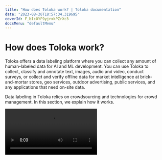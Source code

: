 ```yaml
---
title: "How does Toloka work? | Toloka documentation"
date: "2023-08-30T18:57:34.319695"
coverId: F_bIcOYF9yjrxkPZrXc3
docsMenu: "defaultMenu"
---
```



# How does Toloka work?

Toloka offers a data labeling platform where you can collect any amount of human-labeled data for AI and ML development. You can use Toloka to collect, classify and annotate text, images, audio and video, conduct surveys, or collect and verify offline data for market intelligence at brick-and-mortar stores, geo services, outdoor advertising, public services, and any applications that need on-site data.

Data labeling in Toloka relies on crowdsourcing and technologies for crowd management. In this section, we explain how it works.

<Video isFrame={true} src="https://www.youtube.com/embed/7RgoTib83EI" />

## What is crowdsourcing?

Crowdsourcing is the practice of obtaining information or services from a large dispersed group of people. These people perform micro tasks, and their collective work provides valuable input. For example, they can classify images into categories, and the resulting data can be used later to improve search relevance or recommendation systems.

<Image width="430px" withBackground imageId="1675426577278" alt="Task example" />

Usually, there are three parties involved in crowdsourcing: requesters, crowd contributors or annotators, and a platform that brings them together.

Requesters are individuals or companies that use the crowdsourcing platform to collect or label data. For example, they might post tasks to moderate comments, transcribe audio recordings, find road signs on images, or collect photos of local businesses.

Annotators (in Toloka, we call them Tolokers) are people from around the world who get paid for completing these tasks. These people are usually referred to as “the crowd”, which is where the word crowdsourcing comes from.

Toloka provides an open platform where requesters and the crowd can interact.

## Toloka workflow

The data labeling workflow in Toloka looks like this:

<img src="https://tlkfrontprod.azureedge.net/portal-production/static/uploaded/images/1675425182261/1675425182261_original_svg.svg" alt="Toloka workflow" />

1. First, you register in Toloka as a requester.

1. Then you create a project for data labeling. The project involves a specific task, like classifying images by category.

1. In the project, you explain what you want Tolokers to do. You set up the task interface (in our example, you assign categories to buttons for labeling images), and write detailed instructions.

1. For every set of data you want to label (in our example, this might be a batch of photos with traffic signs), you create a task pool. A project can have any number of pools.

1. You upload your data to a pool and launch the labeling.

1. Tolokers access their own Toloka interface, pick the tasks they want to do, and get paid for completed tasks.

1. After Tolokers complete all the tasks in a pool, you download the labeled data. You can process the data using aggregation or verification, or use it as is

No matter what type of data you intend to collect as a requester, you always need to create three main entities: a [project](#project), a [pool](#pool), and [tasks](#task).

<img src="https://tlkfrontprod.azureedge.net/portal-production/static/uploaded/images/1675425181143/1675425181143_original_svg.svg" alt="Toloka three main entities" />

## Project `{#project}`

A project in Toloka represents a specific data labeling goal. This could be to moderate comments, to classify images, to transcribe audio recordings, or something else.

All tasks in a project share the same interface and instructions for Tolokers. You can upload new sets of tasks whenever you need to.

To learn about projects and settings, see [Project](/docs/guide/project).

## Pool `{#pool}`

A pool represents a set of data to label in a project. You can use the pool settings to select Tolokers, set the price for tasks, and add various quality control rules.

Having multiple pools in the same project is useful because you can reuse the same project settings when you need more data labeled, and tweak the settings for each pool as needed.

To learn about pools and their settings, see [Pool](/docs/guide/pool-main).

## Task `{#task}`

A task is created for a single data unit that requires labeling, like a photo to classify, or a comment to review.

In Toloka, there are three types of tasks: general, training, and control tasks. General tasks are the tasks with the actual data you want to get labeled. Training tasks have predefined answers and hints for Tolokers, which help them learn how to do the task correctly. Control tasks have predefined answers, used to check whether Tolokers answer correctly. You need to create training tasks and control tasks using actual data so that they are relevant to your project.

You upload task data to Toloka in a file. Toloka currently supports XLSX, TSV, and JSON file formats for uploading task data.

To learn about tasks, supported task files, and their structure, see [Task](/docs/guide/pool_csv).

## Task suite `{#tasks-page}`

A task suite is a group of several tasks given to a Toloker to submit all at once. For example, you can show four images on the same page.

To learn about task suites and how to use them, see [Task suite](/docs/guide/distribute-tasks-by-pages).

## What does it look like for Tolokers? `{#appearance}`

Tolokers have their own version of the platform with a browser interface and a mobile app. They see a list of projects they can choose from. Your projects become available to Tolokers when you launch a pool.

Note that Tolokers don't know the difference between projects, pools, tasks, or task suites — and they don't need to. They usually refer to all of it as “tasks”.

To learn more, see [How Tolokers see pools](/docs/guide/pool-main).

## Toloka API and SDK `{#api}`

If you need to post similar tasks on a regular basis, you can automate working with Toloka by using the [Toloka API](https://toloka.ai/docs/api/api-reference/) and [Python SDK](/docs/toloka-kit/python-sdk).

The Toloka API has some features that are not yet available in the web interface. For example, you can use the API to specify overlap for individual tasks and add multiple correct responses to control tasks.

You can use the Python SDK to integrate the Toloka API into applications written in Python. It already contains all the API classes and methods and there's no need to write new functions for them.

## See also `{#see-also}`

- [Crowdsourcing concepts](https://toloka.ai/knowledgebase/crowdsourcing-concepts/)
- [What tasks can't be placed in Toloka?](/docs/guide/unwanted)
- [Common mistakes made by requesters](/docs/guide/frequent-customer-errors)
- [Where to store media files](/docs/guide/cloud-storage)

## Troubleshooting `{#troubleshooting}`

<FaqTaskSuitable/>

<FaqStartNewProject/>

<Button view="defaultInverse" size="l" type="link" url="/docs/guide/troubleshooting/support?form-source=guide-overview">Contact support</Button>